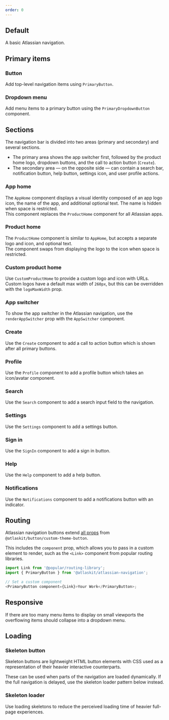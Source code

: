```yaml
---
order: 0
---
```



## Default

A basic Atlassian navigation.

<Example
	Component={AtlassianNavigationDefaultExample}
	packageName="@atlaskit/atlassian-navigation"
/>

## Primary items

### Button

Add top-level navigation items using `PrimaryButton`.

<Example
	Component={AtlassianNavigationPrimaryButtonExample}
	packageName="@atlaskit/atlassian-navigation"
/>

### Dropdown menu

Add menu items to a primary button using the `PrimaryDropdownButton` component.

<Example
	Component={AtlassianNavigationPrimaryDropdownExample}
	packageName="@atlaskit/atlassian-navigation"
/>

## Sections

The navigation bar is divided into two areas (primary and secondary) and several sections.

- The primary area shows the app switcher first, followed by the product home logo, dropdown
  buttons, and the call to action button (`Create`).
- The secondary area — on the opposite side — can contain a search bar, notification button, help
  button, settings icon, and user profile actions.

### App home

The `AppHome` component displays a visual identity composed of an app logo icon, the name of the
app, and additional optional text. The name is hidden when space is restricted. <br /> This
component replaces the `ProductHome` component for all Atlassian apps.

<Example
	Component={AtlassianNavigationAppHomeExample}
	packageName="@atlaskit/atlassian-navigation"
/>

### Product home

The `ProductHome` component is similar to `AppHome`, but accepts a separate logo and icon, and
optional text.<br /> The component swaps from displaying the logo to the icon when space is
restricted.

<Example
	Component={AtlassianNavigationProductHomeExample}
	packageName="@atlaskit/atlassian-navigation"
/>

### Custom product home

Use `CustomProductHome` to provide a custom logo and icon with URLs. Custom logos have a default max
width of `260px`, but this can be overridden with the `logoMaxWidth` prop.

<Example
	Component={AtlassianNavigationCustomProductHomeExample}
	packageName="@atlaskit/atlassian-navigation"
/>

### App switcher

To show the app switcher in the Atlassian navigation, use the `renderAppSwitcher` prop with the
`AppSwitcher` component.

<Example
	Component={AtlassianNavigationAppSwitcherExample}
	packageName="@atlaskit/atlassian-navigation"
/>

### Create

Use the `Create` component to add a call to action button which is shown after all primary buttons.

<Example
	Component={AtlassianNavigationCreateButtonExample}
	packageName="@atlaskit/atlassian-navigation"
/>

### Profile

Use the `Profile` component to add a profile button which takes an icon/avatar component.

<Example
	Component={AtlassianNavigationProfileExample}
	packageName="@atlaskit/atlassian-navigation"
/>

### Search

Use the `Search` component to add a search input field to the navigation.

<Example
	Component={AtlassianNavigationSearchExample}
	packageName="@atlaskit/atlassian-navigation"
/>

### Settings

Use the `Settings` component to add a settings button.

<Example
	Component={AtlassianNavigationSettingsExample}
	packageName="@atlaskit/atlassian-navigation"
/>

### Sign in

Use the `SignIn` component to add a sign in button.

<Example
	Component={AtlassianNavigationSignInExample}
	packageName="@atlaskit/atlassian-navigation"
/>

### Help

Use the `Help` component to add a help button.

<Example
	Component={AtlassianNavigationHelpButtonExample}
	packageName="@atlaskit/atlassian-navigation"
/>

### Notifications

Use the `Notifications` component to add a notifications button with an indicator.

<Example
	Component={AtlassianNavigationNotificationsExample}
	packageName="@atlaskit/atlassian-navigation"
/>

## Routing

Atlassian navigation buttons extend [all props](/components/button/button-legacy/code) from
`@atlaskit/button/custom-theme-button`.

This includes the `component` prop, which allows you to pass in a custom element to render, such as
the `<Link>` component from popular routing libraries.

```js
import Link from '@popular/routing-library';
import { PrimaryButton } from '@atlaskit/atlassian-navigation';

// Set a custom component
<PrimaryButton component={Link}>Your Work</PrimaryButton>;
```

## Responsive

If there are too many menu items to display on small viewports the overflowing items should collapse
into a dropdown menu.

<Example
	Component={AtlassianNavigationOverflowMenuExample}
	packageName="@atlaskit/atlassian-navigation"
/>

## Loading

### Skeleton button

Skeleton buttons are lightweight HTML button elements with CSS used as a representation of their
heavier interactive counterparts.

These can be used when parts of the navigation are loaded dynamically. If the full navigation is
delayed, use the skeleton loader pattern below instead.

<Example
	Component={AtlassianNavigationSkeletonButtonsExample}
	packageName="@atlaskit/atlassian-navigation"
/>

### Skeleton loader

Use loading skeletons to reduce the perceived loading time of heavier full-page experiences.

<Example
	Component={AtlassianNavigationSkeletonLoaders}
	packageName="@atlaskit/atlassian-navigation"
/>
